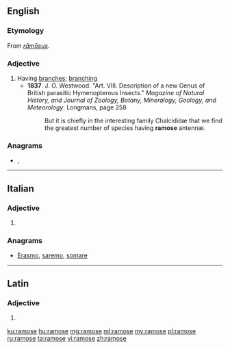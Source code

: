 ==English==

===Etymology===
From {{etyl|la|en}} ''[[ramosus|rāmōsus]]''.

===Adjective===
{{en-adj}}

# Having [[branch]]es; [[branching]]
#* '''1837'''. J. O. Westwood. "Art. VIII. Description of a new Genus of British parasitic Hymenopterous Insects." ''Magazine of Natural History, and Journal of Zoology, Botany, Mineralogy, Geology, and Meteorology''. Longmans, page 258
#*: But it is chiefly in the interesting family Chalcídidæ that we find the greatest number of species having '''ramose''' antennæ.

===Anagrams===
* {{l|en|ameros}}, {{l|en|Eramos}}

----

==Italian==

===Adjective===
{{head|it|adjective form|g=f-p}}

# {{feminine plural of|ramoso|lang=it}}

===Anagrams===
* [[Erasmo#Italian|Erasmo]], [[saremo#Italian|saremo]], [[somare#Italian|somare]]

----

==Latin==

===Adjective===
{{la-adj-form|rāmōse}}

# {{inflection of|rāmōsus||voc|m|s|lang=la}}

[[ku:ramose]]
[[hu:ramose]]
[[mg:ramose]]
[[ml:ramose]]
[[my:ramose]]
[[pl:ramose]]
[[ru:ramose]]
[[ta:ramose]]
[[vi:ramose]]
[[zh:ramose]]